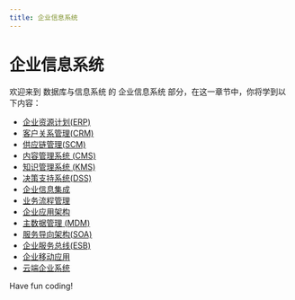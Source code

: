 ```yaml
---
title: 企业信息系统
---
```


# 企业信息系统

欢迎来到 数据库与信息系统 的 企业信息系统 部分，在这一章节中，你将学到以下内容：

- [企业资源计划(ERP)](./0-enterprise-resource-planning.mdx)
- [客户关系管理(CRM)](./1-customer-relationship-management.mdx)
- [供应链管理(SCM)](./2-supply-chain-management.mdx)
- [内容管理系统 (CMS)](./3-content-management-system-cms.mdx)
- [知识管理系统 (KMS)](./4-knowledge-management-system-kms.mdx)
- [决策支持系统(DSS)](./5-decision-support-system.mdx)
- [企业信息集成](./6-enterprise-information-integration.mdx)
- [业务流程管理](./7-business-process-management.mdx)
- [企业应用架构](./8-enterprise-application-architecture.mdx)
- [主数据管理 (MDM)](./9-master-data-management.mdx)
- [服务导向架构(SOA)](./10-service-oriented-architecture-soa.mdx)
- [企业服务总线(ESB)](./11-enterprise-service-bus-esb.mdx)
- [企业移动应用](./12-enterprise-mobile-applications.mdx)
- [云端企业系统](./13-cloud-enterprise-system.mdx)

Have fun coding!